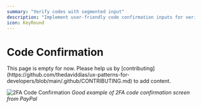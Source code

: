 ```yaml
---
summary: "Verify codes with segmented input"
description: "Implement user-friendly code confirmation inputs for verification codes and OTPs. Learn best practices for segmented inputs, auto-focus behavior, and accessibility."
icon: KeyRound
---
```



# Code Confirmation

<Callout type="warning">
  This page is empty for now. Please help us by
  [contributing](https://github.com/thedaviddias/ux-patterns-for-developers/blob/main/.github/CONTRIBUTING.md)
  to add content.
</Callout>

![2FA Code Confirmation](/patterns/code-confirmation/do/paypal.jpg)
_Good example of 2FA code confirmation screen from PayPal_
